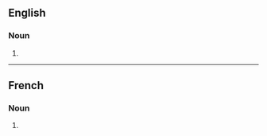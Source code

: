==English==

===Noun===
{{head|en|noun form}}

# {{plural of|absolution|lang=en}}

----

==French==

===Noun===
{{head|fr|noun plural form|g=f}}

# {{plural of|absolution|lang=fr}}